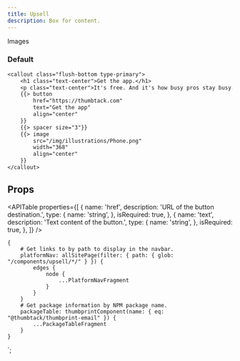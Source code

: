 ```yaml
---
title: Upsell
description: Box for content.
---
```



<ComponentHeader data={props.data} />

Images

### Default

```email
<callout class="flush-bottom type-primary">
    <h1 class="text-center">Get the app.</h1>
    <p class="text-center">It's free. And it's how busy pros stay busy.</p>
    {{> button
        href="https://thumbtack.com"
        text="Get the app"
        align="center"
    }}
    {{> spacer size="3"}}
    {{> image
        src="/img/illustrations/Phone.png"
        width="368"
        align="center"
    }}
</callout>
```

## Props

<APITable
    properties={[
        {
            name: 'href',
            description: 'URL of the button destination.',
            type: {
                name: 'string',
            },
            isRequired: true,
        },
        {
            name: 'text',
            description: 'Text content of the button.',
            type: {
                name: 'string',
            },
            isRequired: true,
        },
    ]}
/>

<ComponentFooter data={props.data} />

    {
        # Get links to by path to display in the navbar.
        platformNav: allSitePage(filter: { path: { glob: "/components/upsell/*/" } }) {
            edges {
                node {
                    ...PlatformNavFragment
                }
            }
        }
        # Get package information by NPM package name.
        packageTable: thumbprintComponent(name: { eq: "@thumbtack/thumbprint-email" }) {
            ...PackageTableFragment
        }
    }
`;
